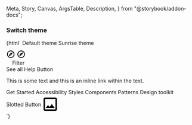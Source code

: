   Meta,
  Story,
  Canvas,
  ArgsTable,
  Description,
} from "@storybook/addon-docs";

<Meta title="Web Components/Theme" component="ic-theme" />

<Description markdown={readme} />

### Switch theme

<Canvas>
  <Story
    name="Switch theme"
    parameters={{ loki: { skip: true }, layout: "fullscreen" }}
  >
    {html` <ic-theme color="rgb(27, 60, 121)"></ic-theme>
      <ic-button
        variant="primary"
        id="default-btn"
        onClick="document.querySelector('ic-theme').color='rgb(27, 60, 121)'"
      >
        Default theme
      </ic-button>
      <ic-button
        variant="primary"
        id="custom-btn"
        onClick="document.querySelector('ic-theme').color='rgb(255, 201, 60)'"
      >
        Sunrise theme
      </ic-button>
      <div style="padding-top:10px">
        <ic-top-navigation
          app-title="ApplicationName"
          status="alpha"
          version="v0.0.7"
        >
          <svg
            slot="app-icon"
            xmlns="http://www.w3.org/2000/svg"
            height="24px"
            viewBox="0 0 24 24"
            width="24px"
            fill="#000000"
          >
            <path d="M0 0h24v24H0V0z" fill="none" />
            <path
              d="M12 2C6.48 2 2 6.48 2 12s4.48 10 10 10 10-4.48 10-10S17.52 2 12 2zm0 18c-4.41 0-8-3.59-8-8s3.59-8 8-8 8 3.59 8 8-3.59 8-8 8zm-5.5-2.5l7.51-3.49L17.5 6.5 9.99 9.99 6.5 17.5zm5.5-6.6c.61 0 1.1.49 1.1 1.1s-.49 1.1-1.1 1.1-1.1-.49-1.1-1.1.49-1.1 1.1-1.1z"
            />
          </svg>
          <ic-search-bar
            slot="search"
            placeholder="Search"
            label="Search"
          ></ic-search-bar>
          <ic-navigation-button
            label="button1"
            slot="buttons"
            onclick="alert('test')"
          >
            <svg
              slot="icon"
              xmlns="http://www.w3.org/2000/svg"
              height="24px"
              viewBox="0 0 24 24"
              width="24px"
              fill="#000000"
            >
              <path d="M0 0h24v24H0V0z" fill="none" />
              <path
                d="M12 2C6.48 2 2 6.48 2 12s4.48 10 10 10 10-4.48 10-10S17.52 2 12 2zm0 18c-4.41 0-8-3.59-8-8s3.59-8 8-8 8 3.59 8 8-3.59 8-8 8zm-5.5-2.5l7.51-3.49L17.5 6.5 9.99 9.99 6.5 17.5zm5.5-6.6c.61 0 1.1.49 1.1 1.1s-.49 1.1-1.1 1.1-1.1-.49-1.1-1.1.49-1.1 1.1-1.1z"
              />
            </svg>
          </ic-navigation-button>
          <ic-navigation-item
            slot="navigation"
            label="Navigation"
            href="/"
          ></ic-navigation-item>
          <ic-navigation-item
            slot="navigation"
            label="Navigation"
            href="/"
          ></ic-navigation-item>
          <ic-navigation-item
            slot="navigation"
            label="Navigation"
            href="/"
          ></ic-navigation-item>
          <ic-navigation-item
            slot="navigation"
            label="Navigation"
            href="/"
            selected="true"
          ></ic-navigation-item>
          <ic-navigation-item
            slot="navigation"
            label="Navigation"
            href="/"
          ></ic-navigation-item>
        </ic-top-navigation>
        <ic-hero
          heading="Hero heading"
          subheading="Hero description. This is a Hero component, it should be used as a page heading."
          secondary-heading="Secondary Heading"
          secondary-subheading="This is a secondary description."
          full-width
        >
          <div slot="interaction" style="display: flex">
            <ic-text-field
              placeholder="Filter display"
              label="Filter display"
              hide-label
            ></ic-text-field>
            <ic-button variant="primary" style="margin-left:16px"
              >Filter</ic-button
            >
          </div>
          <ic-button variant="secondary" slot="interaction">See all</ic-button>
          <ic-link
            href="https://google.com"
            slot="interaction"
            style="margin-top:10px"
            >Help</ic-link
          >
        </ic-hero>
        <ic-alert
          heading="This alert uses a custom message slot"
          dismissible="true"
          ><ic-button slot="action" variant="secondary">Button</ic-button>
          <ic-typography variant="body" slot="message">
            <p>
              This is some text and
              <ic-link href="/" inline> this is an inline link</ic-link> within
              the text.
            </p>
          </ic-typography>
        </ic-alert>
        <ic-footer
          align="full-width"
          description="The ICDS is maintained by the Design Practice Team. If you've got a question or want to feedback, 
          please get in touch."
          caption="All content is available under the Open Government Licence v3.0, except source code and code examples which are available under the MIT Licence."
        >
          <ic-footer-link slot="link" href="/">Get Started</ic-footer-link>
          <ic-footer-link slot="link" href="/">Accessibility</ic-footer-link>
          <ic-footer-link slot="link" href="/">Styles</ic-footer-link>
          <ic-footer-link slot="link" href="/">Components</ic-footer-link>
          <ic-footer-link slot="link" href="/">Patterns</ic-footer-link>
          <ic-footer-link slot="link" href="/">Design toolkit</ic-footer-link>
          <div
            slot="logo"
            style="display:flex; align-items:center; gap:var(--ic-space-sm);"
          >
            <ic-button>Slotted Button</ic-button>
            <ic-footer-link href="/">
              <svg
                xmlns="http://www.w3.org/2000/svg"
                height="48px"
                viewBox="0 0 24 24"
                width="48px"
              >
                <path d="M0 0h24v24H0V0z" fill="none" />
                <path
                  d="M19 5v14H5V5h14m0-2H5c-1.1 0-2 .9-2 2v14c0 1.1.9 2 2 2h14c1.1 0 2-.9 2-2V5c0-1.1-.9-2-2-2zm-4.86 8.86l-3 3.87L9 13.14 6 17h12l-3.86-5.14z"
                />
              </svg>
            </ic-footer-link>
          </div>
        </ic-footer>
      </div>`}
  </Story>
</Canvas>
